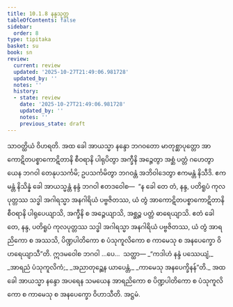 ```yaml
---
title: 10.1.8 နန္ဒသုတ္တ
tableOfContents: false
sidebar:
  order: 8
type: tipitaka
basket: su
book: sn
review:
  current: review
  updated: '2025-10-27T21:49:06.981728'
  updated_by: ''
  notes: ''
  history:
  - state: review
    date: '2025-10-27T21:49:06.981728'
    updated_by: ''
    notes: ''
    previous_state: draft
---
```



<ReviewStatus review={frontmatter.review} showDetails={true} />

<HypothesisAnnotation frontmatter={frontmatter} />

<DynamicBreadcrumb />

<Division number="242" book="sn" e="ch" v="18" p="315">

<Paragraph number="1288" book="sn">
သာဝတ္ထိယံ ဝိဟရတိ. အထ ခေါ အာယသ္မာ နန္ဒော ဘဂဝတော မာတုစ္ဆာပုတ္တော အာကောဋိတပစ္စာကောဋိတာနိ စီဝရာနိ ပါရုပိတွာ အက္ခီနိ အဉ္ဇေတွာ အစ္ဆံ ပတ္တံ ဂဟေတွာ ယေန ဘဂဝါ တေနုပသင်္ကမိ; ဥပသင်္ကမိတွာ ဘဂဝန္တံ အဘိဝါဒေတွာ ဧကမန္တံ နိသီဒိ. ဧကမန္တံ နိသိန္နံ ခေါ အာယသ္မန္တံ နန္ဒံ ဘဂဝါ ဧတဒဝေါစ—  “န ခေါ တေ တံ, နန္ဒ, ပတိရူပံ ကုလပုတ္တဿ သဒ္ဓါ အဂါရသ္မာ အနဂါရိယံ ပဗ္ဗဇိတဿ, ယံ တွံ အာကောဋိတပစ္စာကောဋိတာနိ စီဝရာနိ ပါရုပေယျာသိ, အက္ခီနိ စ အဉ္ဇေယျာသိ, အစ္ဆဉ္စ ပတ္တံ ဓာရေယျာသိ. ဧတံ ခေါ တေ, နန္ဒ, ပတိရူပံ ကုလပုတ္တဿ သဒ္ဓါ အဂါရသ္မာ အနဂါရိယံ ပဗ္ဗဇိတဿ, ယံ တွံ အာရညိကော စ အဿသိ, ပိဏ္ဍပါတိကော စ ပံသုကူလိကော စ ကာမေသု စ အနပေက္ခော ဝိဟရေယျာသီ”တိ. ဣဒမဝေါစ ဘဂဝါ …ပေ…  သတ္ထာ—
</Paragraph>

<Paragraph number="1289" type="verses" book="sn">
_“ကဒါဟံ နန္ဒံ ပဿေယျံ,_  
_အာရညံ ပံသုကူလိကံ;_  
_အညာတုဉ္ဆေန ယာပေန္တံ,_  
_ကာမေသု အနပေက္ခိနန်”တိ._  

</Paragraph>

<Paragraph number="1290" book="sn">
အထ ခေါ အာယသ္မာ နန္ဒော အပရေန သမယေန အာရညိကော စ ပိဏ္ဍပါတိကော စ ပံသုကူလိကော စ ကာမေသု စ အနပေက္ခော ဝိဟာသီတိ.

</Paragraph>
</Division>

<Paragraph number="1291" type="center" book="sn">
အဋ္ဌမံ.
</Paragraph>